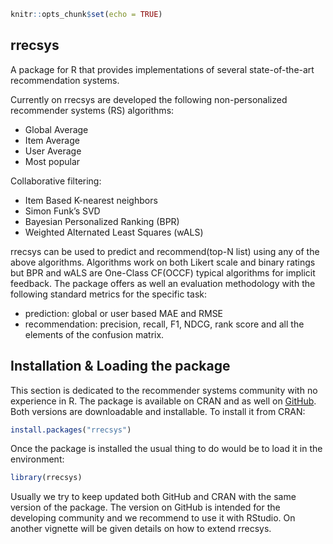 <!--
%\VignetteEngine{knitr::knitr}
%\VignetteIndexEntry{0. Introduction and Installing rrecsys}
-->

```{r setup, include=FALSE}
knitr::opts_chunk$set(echo = TRUE)
```

## rrecsys
A package for R that provides implementations of several state-of-the-art recommendation systems. 

Currently on rrecsys are developed the following non-personalized recommender systems (RS) algorithms:

* Global Average
* Item Average
* User Average
* Most popular

Collaborative filtering:

* Item Based K-nearest neighbors
* Simon Funk's SVD
* Bayesian Personalized Ranking (BPR)
* Weighted Alternated Least Squares (wALS)

rrecsys can be used to predict and recommend(top-N list) using any of the above algorithms. Algorithms work on both Likert scale and binary ratings but BPR and wALS are One-Class CF(OCCF) typical algorithms for implicit feedback. The package offers as well an evaluation methodology with the following standard metrics for the specific task:

* prediction: global or user based MAE and RMSE
* recommendation: precision, recall, F1, NDCG, rank score and all the elements of the confusion matrix.

## Installation & Loading the package
This section is dedicated to the recommender systems community with no experience in R. The package is available on CRAN and as well on [GitHub](https://github.com/ludovikcoba). Both versions are downloadable and installable. To install it from CRAN:

```{r, eval=FALSE}
install.packages("rrecsys")
```
Once the package is installed the usual thing to do would be to load it in the environment:
```{r, eval=FALSE}
library(rrecsys)
```
Usually we try to keep updated both GitHub and CRAN with the same version of the package. The version on GitHub is intended for the developing community and we recommend to use it with RStudio. On another vignette will be given details on how to extend rrecsys.
